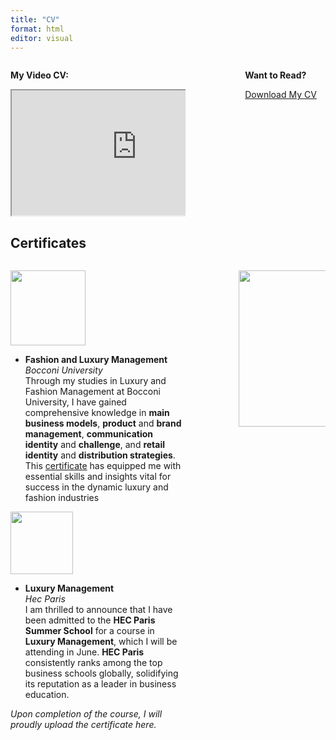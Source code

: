 ```yaml
---
title: "CV"
format: html
editor: visual
---
```


::: columns
::: {.column width="55%"}
**My Video CV:**

<!-- Begin YouTube embed code -->

<iframe width="400" height="200" src="https://www.youtube.com/embed/3tpwWfNyDlo" title="Video Resume" frameborder="3" allow="accelerometer; clipboard-write; encrypted-media; gyroscope; picture-in-picture" allowfullscreen>

</iframe>

<!-- End YouTube embed code -->
:::

::: {.column width="10%"}
:::

::: {.column width="25%"}
**Want to Read?**

[Download My CV](files/mariarosaria.dibagno-cv.pdf){.button download="CVResume-3.pdf"}
:::
:::

## Certificates

::: columns
::: {.column width="60%"}
![](images/Bocconi_University_Logo.png){width="120" height="auto" style="text-align: center"}

-   **Fashion and Luxury Management** <br> *Bocconi University*<br> Through my studies in Luxury and Fashion Management at Bocconi University, I have gained comprehensive knowledge in **main business models**, **product** and **brand management**, **communication identity** and **challenge**, and **retail identity** and **distribution strategies**. This [certificate](images/CERTIFICATE_LANDING_PAGE~UNPKY3DH64LW.jpeg) has equipped me with essential skills and insights vital for success in the dynamic luxury and fashion industries

![](images/HEC_Paris.svg.png){width="100" height="auto" style="text-align: center"}

-   **Luxury Management**<br> *Hec Paris*<br> I am thrilled to announce that I have been admitted to the **HEC Paris Summer School** for a course in **Luxury Management**, which I will be attending in June. **HEC Paris** consistently ranks among the top business schools globally, solidifying its reputation as a leader in business education.

*Upon completion of the course, I will proudly upload the certificate here.*
:::

::: {.column width="10%"}
:::

::: {.column width="30%"}
![](images/E_SDG_inverted_CMYK-12-scaled.jpg){width="250" height="auto"}
:::
:::
